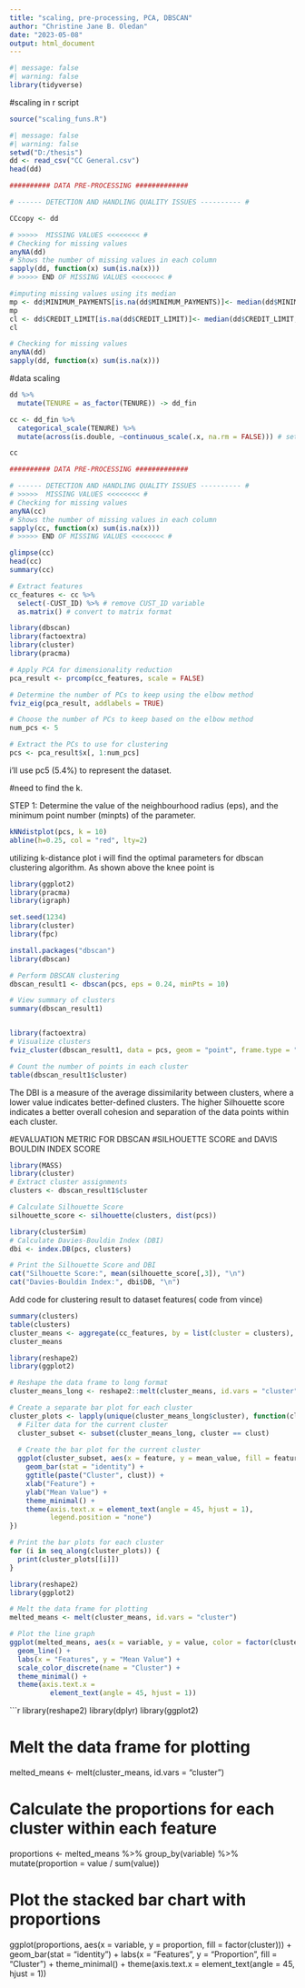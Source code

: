 ---
title: "scaling, pre-processing, PCA, DBSCAN"
author: "Christine Jane B. Oledan"
date: "2023-05-08"
output: html_document
---

```{r}
#| message: false
#| warning: false
library(tidyverse)
```

#scaling in r script
```{r}
source("scaling_funs.R")
```

```{r}
#| message: false
#| warning: false
setwd("D:/thesis")
dd <- read_csv("CC General.csv")
head(dd)
```


```{r}
########## DATA PRE-PROCESSING #############

# ------ DETECTION AND HANDLING QUALITY ISSUES ---------- # 

CCcopy <- dd

# >>>>>  MISSING VALUES <<<<<<<< #
# Checking for missing values
anyNA(dd)
# Shows the number of missing values in each column
sapply(dd, function(x) sum(is.na(x)))
# >>>>> END OF MISSING VALUES <<<<<<<< #


```

```{r}
#imputing missing values using its median
mp <- dd$MINIMUM_PAYMENTS[is.na(dd$MINIMUM_PAYMENTS)]<- median(dd$MINIMUM_PAYMENTS,na.rm = TRUE)
mp
cl <- dd$CREDIT_LIMIT[is.na(dd$CREDIT_LIMIT)]<- median(dd$CREDIT_LIMIT,na.rm = TRUE)
cl

# Checking for missing values
anyNA(dd)
sapply(dd, function(x) sum(is.na(x)))
```

#data scaling
```{r}

dd %>% 
  mutate(TENURE = as_factor(TENURE)) -> dd_fin

cc <- dd_fin %>% 
  categorical_scale(TENURE) %>% 
  mutate(across(is.double, ~continuous_scale(.x, na.rm = FALSE))) # set na.rm = FALSE if this function is applied after imputation

cc

```

```{r}
########## DATA PRE-PROCESSING #############

# ------ DETECTION AND HANDLING QUALITY ISSUES ---------- # 
# >>>>>  MISSING VALUES <<<<<<<< #
# Checking for missing values
anyNA(cc)
# Shows the number of missing values in each column
sapply(cc, function(x) sum(is.na(x)))
# >>>>> END OF MISSING VALUES <<<<<<<< #
```


```{r}
glimpse(cc)
head(cc)
summary(cc)
```

```{r}
# Extract features
cc_features <- cc %>% 
  select(-CUST_ID) %>% # remove CUST_ID variable
  as.matrix() # convert to matrix format
```



```{r}
library(dbscan)
library(factoextra)
library(cluster)
library(pracma)        

# Apply PCA for dimensionality reduction
pca_result <- prcomp(cc_features, scale = FALSE)

# Determine the number of PCs to keep using the elbow method
fviz_eig(pca_result, addlabels = TRUE)

# Choose the number of PCs to keep based on the elbow method
num_pcs <- 5

# Extract the PCs to use for clustering
pcs <- pca_result$x[, 1:num_pcs]

```
i'll use pc5 (5.4%) to represent the dataset.


#need to find the k.

STEP 1: Determine the value of the neighbourhood radius (eps), and the minimum point number (minpts) of the parameter.
```{r}
kNNdistplot(pcs, k = 10)
abline(h=0.25, col = "red", lty=2)
```
utilizing k-distance plot i will find the optimal parameters for dbscan clustering algorithm. As shown above the knee point is 


```{r}
library(ggplot2)
library(pracma)
library(igraph)
```


```{r}
set.seed(1234)
library(cluster)
library(fpc)

install.packages("dbscan")
library(dbscan)

# Perform DBSCAN clustering
dbscan_result1 <- dbscan(pcs, eps = 0.24, minPts = 10)

# View summary of clusters
summary(dbscan_result1)


library(factoextra)
# Visualize clusters
fviz_cluster(dbscan_result1, data = pcs, geom = "point", frame.type = "norm")
```


```{r}
# Count the number of points in each cluster
table(dbscan_result1$cluster)
```





The DBI is a measure of the average dissimilarity between clusters, where a lower value indicates better-defined clusters. The higher Silhouette score indicates a better overall cohesion and separation of the data points within each cluster.

#EVALUATION METRIC FOR DBSCAN
#SILHOUETTE SCORE and DAVIS BOULDIN INDEX SCORE
```{r}
library(MASS)
library(cluster)
# Extract cluster assignments
clusters <- dbscan_result1$cluster

# Calculate Silhouette Score
silhouette_score <- silhouette(clusters, dist(pcs))

library(clusterSim)
# Calculate Davies-Bouldin Index (DBI)
dbi <- index.DB(pcs, clusters)

# Print the Silhouette Score and DBI
cat("Silhouette Score:", mean(silhouette_score[,3]), "\n")
cat("Davies-Bouldin Index:", dbi$DB, "\n")
```


Add code for clustering result to dataset features( code from vince)
```{r}
summary(clusters)
table(clusters)
cluster_means <- aggregate(cc_features, by = list(cluster = clusters), mean)
cluster_means

```



```{r}
library(reshape2)
library(ggplot2)

# Reshape the data frame to long format
cluster_means_long <- reshape2::melt(cluster_means, id.vars = "cluster", variable.name = "feature", value.name = "mean_value")

# Create a separate bar plot for each cluster
cluster_plots <- lapply(unique(cluster_means_long$cluster), function(clust) {
  # Filter data for the current cluster
  cluster_subset <- subset(cluster_means_long, cluster == clust)
  
  # Create the bar plot for the current cluster
  ggplot(cluster_subset, aes(x = feature, y = mean_value, fill = feature)) +
    geom_bar(stat = "identity") +
    ggtitle(paste("Cluster", clust)) +
    xlab("Feature") +
    ylab("Mean Value") +
    theme_minimal() +
    theme(axis.text.x = element_text(angle = 45, hjust = 1),
          legend.position = "none")
})

# Print the bar plots for each cluster
for (i in seq_along(cluster_plots)) {
  print(cluster_plots[[i]])
}
```


```{r}
library(reshape2)
library(ggplot2)

# Melt the data frame for plotting
melted_means <- melt(cluster_means, id.vars = "cluster")

# Plot the line graph
ggplot(melted_means, aes(x = variable, y = value, color = factor(cluster), group = cluster)) +
  geom_line() +
  labs(x = "Features", y = "Mean Value") +
  scale_color_discrete(name = "Cluster") +
  theme_minimal() + 
  theme(axis.text.x =
          element_text(angle = 45, hjust = 1))
```


```{r}
library(reshape2)
library(dplyr)
library(ggplot2)

# Melt the data frame for plotting
melted_means <- melt(cluster_means, id.vars = "cluster")

# Calculate the proportions for each cluster within each feature
proportions <- melted_means %>%
  group_by(variable) %>%
  mutate(proportion = value / sum(value))

# Plot the stacked bar chart with proportions
ggplot(proportions, aes(x = variable, y = proportion, fill = factor(cluster))) +
  geom_bar(stat = "identity") +
  labs(x = "Features", y = "Proportion", fill = "Cluster") +
  theme_minimal() +
  theme(axis.text.x = element_text(angle = 45, hjust = 1))






